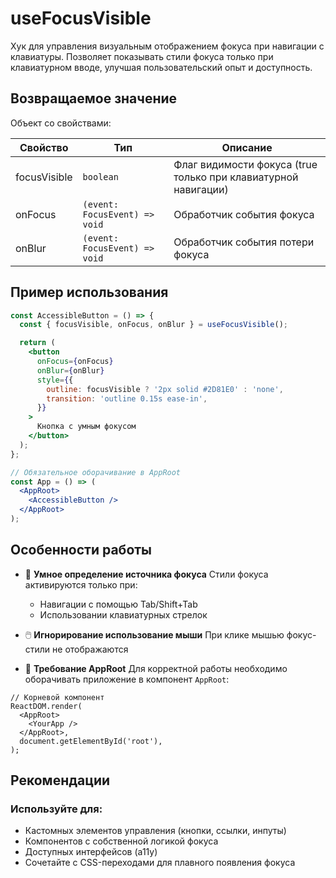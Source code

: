<Overview>

# useFocusVisible

Хук для управления визуальным отображением фокуса при навигации с клавиатуры. Позволяет показывать стили фокуса только при клавиатурном вводе, улучшая пользовательский опыт и доступность.

</Overview>

## Возвращаемое значение

Объект со свойствами:

| Свойство     | Тип                           | Описание                                                       |
| ------------ | ----------------------------- | -------------------------------------------------------------- |
| focusVisible | `boolean`                     | Флаг видимости фокуса (true только при клавиатурной навигации) |
| onFocus      | `(event: FocusEvent) => void` | Обработчик события фокуса                                      |
| onBlur       | `(event: FocusEvent) => void` | Обработчик события потери фокуса                               |

## Пример использования

```jsx static
const AccessibleButton = () => {
  const { focusVisible, onFocus, onBlur } = useFocusVisible();

  return (
    <button
      onFocus={onFocus}
      onBlur={onBlur}
      style={{
        outline: focusVisible ? '2px solid #2D81E0' : 'none',
        transition: 'outline 0.15s ease-in',
      }}
    >
      Кнопка с умным фокусом
    </button>
  );
};

// Обязательное оборачивание в AppRoot
const App = () => (
  <AppRoot>
    <AccessibleButton />
  </AppRoot>
);
```

## Особенности работы

- 🤖 **Умное определение источника фокуса**
  Стили фокуса активируются только при:

  - Навигации с помощью Tab/Shift+Tab
  - Использовании клавиатурных стрелок

- 🖱️ **Игнорирование использование мыши**
  При клике мышью фокус-стили не отображаются

- 🚨 **Требование AppRoot**
  Для корректной работы необходимо оборачивать приложение в компонент `AppRoot`:

```tsx
// Корневой компонент
ReactDOM.render(
  <AppRoot>
    <YourApp />
  </AppRoot>,
  document.getElementById('root'),
);
```

## Рекомендации

### Используйте для:

- Кастомных элементов управления (кнопки, ссылки, инпуты)
- Компонентов с собственной логикой фокуса
- Доступных интерфейсов (a11y)
- Сочетайте с CSS-переходами для плавного появления фокуса
